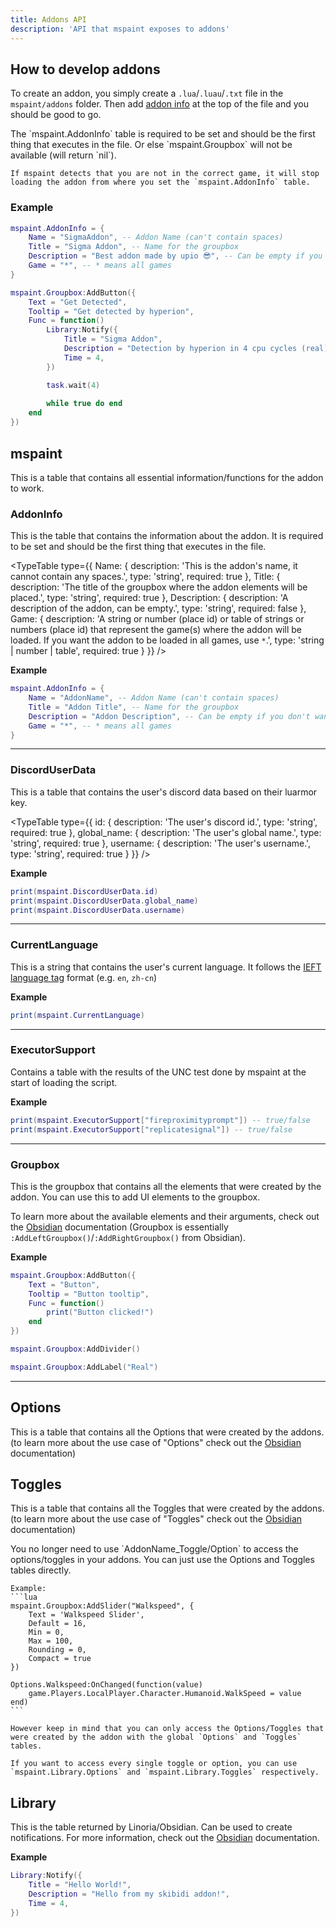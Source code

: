 ```yaml
---
title: Addons API
description: 'API that mspaint exposes to addons'
---
```



## How to develop addons
To create an addon, you simply create a `.lua`/`.luau`/`.txt` file in the `mspaint/addons` folder. Then add [addon info](#mspaint-addoninfo) at the top of the file and you should be good to go.

<Callout type="info">
    The `mspaint.AddonInfo` table is required to be set and should be the first thing that executes in the file. Or else `mspaint.Groupbox` will not be available (will return `nil`).

    If mspaint detects that you are not in the correct game, it will stop loading the addon from where you set the `mspaint.AddonInfo` table.
</Callout>

### Example
```lua
mspaint.AddonInfo = {
    Name = "SigmaAddon", -- Addon Name (can't contain spaces)
    Title = "Sigma Addon", -- Name for the groupbox
    Description = "Best addon made by upio 😎", -- Can be empty if you don't want a description
    Game = "*", -- * means all games
}

mspaint.Groupbox:AddButton({
    Text = "Get Detected",
    Tooltip = "Get detected by hyperion",
    Func = function()
        Library:Notify({
            Title = "Sigma Addon",
            Description = "Detection by hyperion in 4 cpu cycles (real)",
            Time = 4,
        })

        task.wait(4)
        
        while true do end      
    end
})
```

## mspaint
This is a table that contains all essential information/functions for the addon to work.

### AddonInfo
This is the table that contains the information about the addon. It is required to be set and should be the first thing that executes in the file.

<TypeTable
  type={{
    Name: {
      description: 'This is the addon\'s name, it cannot contain any spaces.',
      type: 'string',
      required: true
    },
    Title: {
      description: 'The title of the groupbox where the addon elements will be placed.',
      type: 'string',
      required: true
    },
    Description: {
      description: 'A description of the addon, can be empty.',
      type: 'string',
      required: false
    },
    Game: {
      description: 'A string or number (place id) or table of strings or numbers (place id) that represent the game(s) where the addon will be loaded. If you want the addon to be loaded in all games, use `*`.',
      type: 'string | number | table',
      required: true
    }
  }}
/>

**Example**
```lua
mspaint.AddonInfo = {
    Name = "AddonName", -- Addon Name (can't contain spaces)
    Title = "Addon Title", -- Name for the groupbox
    Description = "Addon Description", -- Can be empty if you don't want a description
    Game = "*", -- * means all games
}
```

---

### DiscordUserData
This is a table that contains the user's discord data based on their luarmor key.

<TypeTable
  type={{
    id: {
      description: 'The user\'s discord id.',
      type: 'string',
      required: true
    },
    global_name: {
      description: 'The user\'s global name.',
      type: 'string',
      required: true
    },
    username: {
      description: 'The user\'s username.',
      type: 'string',
      required: true
    }
  }}
/>

**Example**
```lua
print(mspaint.DiscordUserData.id)
print(mspaint.DiscordUserData.global_name)
print(mspaint.DiscordUserData.username)
```

---

### CurrentLanguage
This is a string that contains the user's current language. It follows the [IEFT language tag](https://en.wikipedia.org/wiki/IETF_language_tag) format (e.g. `en`, `zh-cn`)

**Example**
```lua
print(mspaint.CurrentLanguage)
```

---

### ExecutorSupport
Contains a table with the results of the UNC test done by mspaint at the start of loading the script.

**Example**
```lua
print(mspaint.ExecutorSupport["fireproximityprompt"]) -- true/false
print(mspaint.ExecutorSupport["replicatesignal"]) -- true/false
```

---

### Groupbox

This is the groupbox that contains all the elements that were created by the addon. You can use this to add UI elements to the groupbox.

To learn more about the available elements and their arguments, check out the [Obsidian](https://github.com/deividcomsono/Obsidian/blob/main/Example.lua) documentation (Groupbox is essentially `:AddLeftGroupbox()`/`:AddRightGroupbox()` from Obsidian).

**Example**
```lua
mspaint.Groupbox:AddButton({
    Text = "Button",
    Tooltip = "Button tooltip",
    Func = function()
        print("Button clicked!")
    end
})

mspaint.Groupbox:AddDivider()

mspaint.Groupbox:AddLabel("Real")
```

---

## Options
This is a table that contains all the Options that were created by the addons. (to learn more about the use case of "Options" check out the [Obsidian](https://github.com/deividcomsono/Obsidian/blob/main/Example.lua) documentation)

## Toggles
This is a table that contains all the Toggles that were created by the addons. (to learn more about the use case of "Toggles" check out the [Obsidian](https://github.com/deividcomsono/Obsidian/blob/main/Example.lua) documentation)

<Callout type="info">
    You no longer need to use `AddonName_Toggle/Option` to access the options/toggles in your addons.
    You can just use the Options and Toggles tables directly.

    Example:
    ```lua
    mspaint.Groupbox:AddSlider("Walkspeed", {
        Text = 'Walkspeed Slider',
        Default = 16,
        Min = 0,
        Max = 100,
        Rounding = 0,
        Compact = true
    })

    Options.Walkspeed:OnChanged(function(value)
        game.Players.LocalPlayer.Character.Humanoid.WalkSpeed = value
    end)
    ```
    
    However keep in mind that you can only access the Options/Toggles that were created by the addon with the global `Options` and `Toggles` tables.
    
    If you want to access every single toggle or option, you can use `mspaint.Library.Options` and `mspaint.Library.Toggles` respectively.
</Callout>


## Library
This is the table returned by Linoria/Obsidian. Can be used to create notifications. For more information, check out the [Obsidian](https://github.com/deividcomsono/Obsidian/blob/main/Example.lua) documentation.

**Example**
```lua
Library:Notify({
    Title = "Hello World!",
    Description = "Hello from my skibidi addon!",
    Time = 4,
})
```